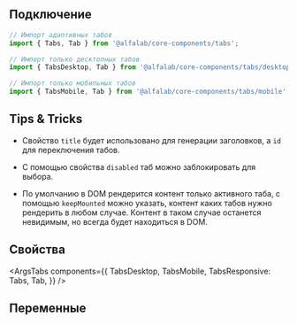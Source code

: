 
## Подключение

```jsx
// Импорт адаптивных табов
import { Tabs, Tab } from '@alfalab/core-components/tabs';

// Импорт только десктопных табов
import { TabsDesktop, Tab } from '@alfalab/core-components/tabs/desktop';

// Импорт только мобильных табов
import { TabsMobile, Tab } from '@alfalab/core-components/tabs/mobile';
```

## Tips & Tricks

-   Свойство `title` будет использовано для генерации заголовков, а `id` для переключения табов.

-   С помощью свойства `disabled` таб можно заблокировать для выбора.

-   По умолчанию в DOM рендерится контент только активного таба, с помощью `keepMounted` можно указать, контент каких табов нужно рендерить в любом случае. Контент в таком случае останется невидимым, но всегда будет находиться в DOM.

## Свойства

<ArgsTabs
    components={{
        TabsDesktop,
        TabsMobile,
        TabsResponsive: Tabs,
        Tab,
    }}
/>

## Переменные

<CssVars css={vars} />
